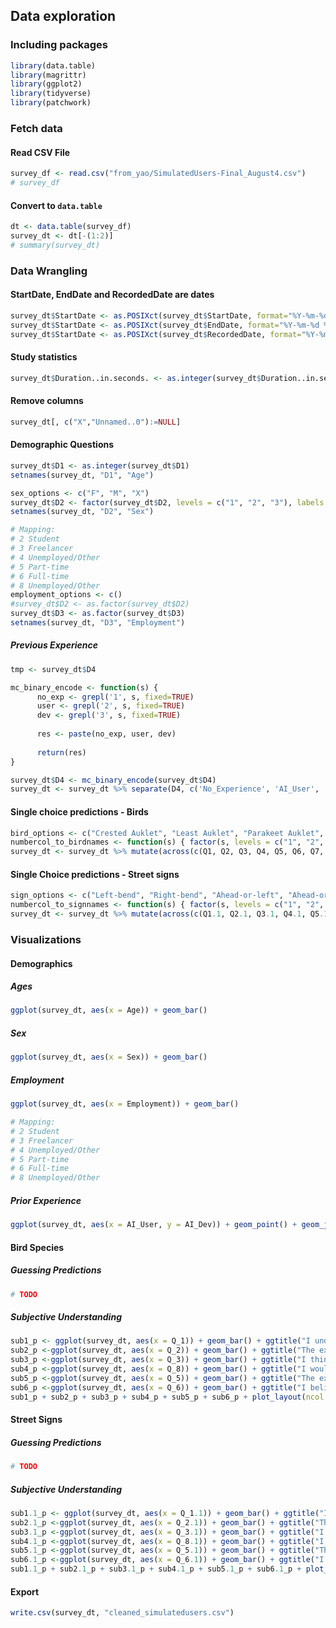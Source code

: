 ## Data exploration

### Including packages

```r
library(data.table)
library(magrittr)
library(ggplot2)
library(tidyverse)
library(patchwork)
```
### Fetch data
#### Read CSV File
```r
survey_df <- read.csv("from_yao/SimulatedUsers-Final_August4.csv")
# survey_df
```

#### Convert to `data.table`
```r
dt <- data.table(survey_df)
survey_dt <- dt[-(1:2)]
# summary(survey_dt)
``` 

### Data Wrangling
#### StartDate, EndDate and RecordedDate are dates
```r
survey_dt$StartDate <- as.POSIXct(survey_dt$StartDate, format="%Y-%m-%d %H:%M:%S")
survey_dt$StartDate <- as.POSIXct(survey_dt$EndDate, format="%Y-%m-%d %H:%M:%S")
survey_dt$StartDate <- as.POSIXct(survey_dt$RecordedDate, format="%Y-%m-%d %H:%M:%S")
```

#### Study statistics
```r
survey_dt$Duration..in.seconds. <- as.integer(survey_dt$Duration..in.seconds.)
```

#### Remove columns
```r
survey_dt[, c("X","Unnamed..0"):=NULL]
```

#### Demographic Questions
```r
survey_dt$D1 <- as.integer(survey_dt$D1)
setnames(survey_dt, "D1", "Age")

sex_options <- c("F", "M", "X")
survey_dt$D2 <- factor(survey_dt$D2, levels = c("1", "2", "3"), labels = sex_options)
setnames(survey_dt, "D2", "Sex")

# Mapping:
# 2 Student
# 3 Freelancer
# 4 Unemployed/Other
# 5 Part-time
# 6 Full-time
# 8 Unemployed/Other
employment_options <- c()
#survey_dt$D2 <- as.factor(survey_dt$D2)
survey_dt$D3 <- as.factor(survey_dt$D3)
setnames(survey_dt, "D3", "Employment")

```

##### Previous Experience
```r
tmp <- survey_dt$D4

mc_binary_encode <- function(s) { 
      no_exp <- grepl('1', s, fixed=TRUE)
      user <- grepl('2', s, fixed=TRUE)
      dev <- grepl('3', s, fixed=TRUE)
      
      res <- paste(no_exp, user, dev)
      
      return(res)
}

survey_dt$D4 <- mc_binary_encode(survey_dt$D4)
survey_dt <- survey_dt %>% separate(D4, c('No_Experience', 'AI_User', 'AI_Dev'))

```

#### Single choice predictions - Birds
```r
bird_options <- c("Crested Auklet", "Least Auklet", "Parakeet Auklet", "Rhinoceros Auklet")
numbercol_to_birdnames <- function(s) { factor(s, levels = c("1", "2", "3", "4"), labels = bird_options) }
survey_dt <- survey_dt %>% mutate(across(c(Q1, Q2, Q3, Q4, Q5, Q6, Q7, Q8, Q9, Q10, Q11, Q12, Q13, Q14, Q15, Q16, Q17, Q18, Q19, Q20), numbercol_to_birdnames))
```

#### Single Choice predictions - Street signs
```r
sign_options <- c("Left-bend", "Right-bend", "Ahead-or-left", "Ahead-or-right")
numbercol_to_signnames <- function(s) { factor(s, levels = c("1", "2", "3", "4"), labels = sign_options) }
survey_dt <- survey_dt %>% mutate(across(c(Q1.1, Q2.1, Q3.1, Q4.1, Q5.1, Q6.1, Q7.1, Q8.1, Q9.1, Q10.1, Q11.1, Q12.1, Q13.1, Q14.1, Q15.1, Q16.1, Q17.1, Q18.1, Q19.1, Q20.1), numbercol_to_signnames))
```

### Visualizations
#### Demographics
##### Ages
```r
ggplot(survey_dt, aes(x = Age)) + geom_bar()
```
##### Sex
```r
ggplot(survey_dt, aes(x = Sex)) + geom_bar()
```

##### Employment
```r
ggplot(survey_dt, aes(x = Employment)) + geom_bar()

# Mapping:
# 2 Student
# 3 Freelancer
# 4 Unemployed/Other
# 5 Part-time
# 6 Full-time
# 8 Unemployed/Other

```

##### Prior Experience
```r
ggplot(survey_dt, aes(x = AI_User, y = AI_Dev)) + geom_point() + geom_jitter()
```

#### Bird Species
##### Guessing Predictions
```r
# TODO
```

##### Subjective Understanding
```r
sub1_p <- ggplot(survey_dt, aes(x = Q_1)) + geom_bar() + ggtitle("I understood the explanations within\nthe context of this study") + theme(plot.title = element_text(size=8))
sub2_p <-ggplot(survey_dt, aes(x = Q_2)) + geom_bar() + ggtitle("The explanations provided enough\ninformation for me to understand\nhow the model arrived at its decision") + theme(plot.title = element_text(size=8))
sub3_p <-ggplot(survey_dt, aes(x = Q_3)) + geom_bar() + ggtitle("I think that most people would learn\nto understand the explanations very\nquickly") + theme(plot.title = element_text(size=8))
sub4_p <-ggplot(survey_dt, aes(x = Q_8)) + geom_bar() + ggtitle("I would like to have more examples\nto understand the machine’s\nreasoning and how the model\narrived at its decision.") + theme(plot.title = element_text(size=8))
sub5_p <-ggplot(survey_dt, aes(x = Q_5)) + geom_bar() + ggtitle("The explanations were useful and\nhelped me understand the model's\nreasoning.") + theme(plot.title = element_text(size=8))
sub6_p <-ggplot(survey_dt, aes(x = Q_6)) + geom_bar() + ggtitle("I believe that I could provide an\nexplanation similar to the model's\nexplanation for a new image.") + theme(plot.title = element_text(size=8))
sub1_p + sub2_p + sub3_p + sub4_p + sub5_p + sub6_p + plot_layout(ncol = 3)
```

#### Street Signs
##### Guessing Predictions
```r
# TODO
```

##### Subjective Understanding
```r
sub1.1_p <- ggplot(survey_dt, aes(x = Q_1.1)) + geom_bar() + ggtitle("I understood the explanations within\nthe context of this study") + theme(plot.title = element_text(size=8))
sub2.1_p <-ggplot(survey_dt, aes(x = Q_2.1)) + geom_bar() + ggtitle("The explanations provided enough\ninformation for me to understand\nhow the model arrived at its decision") + theme(plot.title = element_text(size=8))
sub3.1_p <-ggplot(survey_dt, aes(x = Q_3.1)) + geom_bar() + ggtitle("I think that most people would learn\nto understand the explanations very\nquickly") + theme(plot.title = element_text(size=8))
sub4.1_p <-ggplot(survey_dt, aes(x = Q_8.1)) + geom_bar() + ggtitle("I would like to have more examples\nto understand the machine’s\nreasoning and how the model\narrived at its decision.") + theme(plot.title = element_text(size=8))
sub5.1_p <-ggplot(survey_dt, aes(x = Q_5.1)) + geom_bar() + ggtitle("The explanations were useful and\nhelped me understand the model's\nreasoning.") + theme(plot.title = element_text(size=8))
sub6.1_p <-ggplot(survey_dt, aes(x = Q_6.1)) + geom_bar() + ggtitle("I believe that I could provide an\nexplanation similar to the model's\nexplanation for a new image.") + theme(plot.title = element_text(size=8))
sub1.1_p + sub2.1_p + sub3.1_p + sub4.1_p + sub5.1_p + sub6.1_p + plot_layout(ncol = 3)
```

#### Export
```r
write.csv(survey_dt, "cleaned_simulatedusers.csv")
```